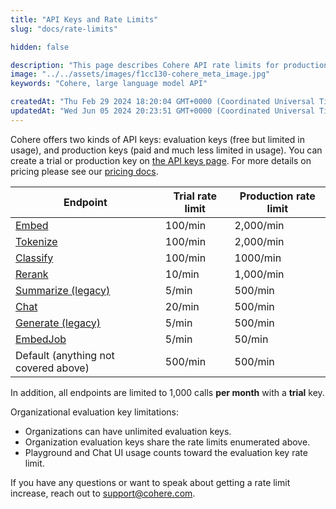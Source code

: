 ```yaml
---
title: "API Keys and Rate Limits"
slug: "docs/rate-limits"

hidden: false

description: "This page describes Cohere API rate limits for production and evaluation keys."
image: "../../assets/images/f1cc130-cohere_meta_image.jpg"  
keywords: "Cohere, large language model API"

createdAt: "Thu Feb 29 2024 18:20:04 GMT+0000 (Coordinated Universal Time)"
updatedAt: "Wed Jun 05 2024 20:23:51 GMT+0000 (Coordinated Universal Time)"
---
```

Cohere offers two kinds of API keys: evaluation keys (free but limited in usage), and production keys (paid and much less limited in usage). You can create a trial or production key on [the API keys page](https://dashboard.cohere.com/api-keys). For more details on pricing please see our [pricing docs](https://docs.cohere.com/v2/docs/how-does-cohere-pricing-work).

| Endpoint                                   | Trial rate limit      | Production rate limit |
| ------------------------------------------ | --------------------- | --------------------- |
| [Embed](/reference/embed)                  | 100/min               | 2,000/min             |
| [Tokenize](/reference/tokenize)            | 100/min               | 2,000/min             |
| [Classify](/reference/classify)            | 100/min               | 1000/min              |
| [Rerank](/reference/rerank)                | 10/min                | 1,000/min             |
| [Summarize (legacy)](/reference/summarize) | 5/min                 | 500/min               |
| [Chat](/reference/chat)                    | 20/min                | 500/min               |
| [Generate (legacy)](/reference/generate)   | 5/min                 | 500/min               |
| [EmbedJob](/reference/embed-jobs)          | 5/min                 | 50/min                |
| Default (anything not covered above)       | 500/min               | 500/min               |

In addition, all endpoints are limited to 1,000 calls **per month** with a **trial** key.

Organizational evaluation key limitations:
- Organizations can have unlimited evaluation keys.
- Organization evaluation keys share the rate limits enumerated above.
- Playground and Chat UI usage counts toward the evaluation key rate limit.

If you have any questions or want to speak about getting a rate limit increase, reach out to support@cohere.com.